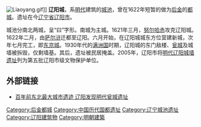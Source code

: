 {{Merge from|1=辽阳城墙|time=2020-03-29}}
[[File:Liaoyang.gif|thumb]]]]
'''辽阳城'''，系[[明代|明代]]建筑的[[城池|城池]]，曾在1622年短暂的做为[[后金|后金]]的[[都城|都城]]。遗址在今[[辽宁省|辽宁省]][[辽阳市|辽阳市]]。

城池分南北两城，呈“曰”字形。南城为主城。1621年三月，[[努尔哈赤|努尔哈赤]]攻克辽阳城。1622年二月，由[[萨尔浒|萨尔浒]]迁都至辽阳。六月开始，在辽阳城城东方位营建新城，次年七月完工，即[[东京城|东京城]]。1930年代的[[满洲国|满洲国]]时期，辽阳城的东门敌楼、[[瓮城|瓮城]]及城墙被拆毁，仅剩墙基。其后，遗址被民居掩盖。2005年，辽阳市将[[明代辽阳城墙遗址|明代辽阳城墙遗址]]列为第五批辽阳市级文物保护单位。

== 外部链接 ==

*[https://web.archive.org/web/20120122063028/http://news.liao1.com/newspage/2011/12/4552613.html 百年前东北最大城市遗迹 辽阳发现明代瓮城遗址]

{{中国都城}}

{{DEFAULTSORT:Liáoyángchéng}}
[[Category:后金都城|Category:后金都城]]
[[Category:中国历代国都遗址|Category:中国历代国都遗址]]
[[Category:辽宁城池遗址|Category:辽宁城池遗址]]
[[Category:辽阳建筑物|Category:辽阳建筑物]]
[[Category:明朝建築|Category:明朝建築]]